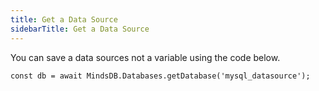 ```yaml
---
title: Get a Data Source
sidebarTitle: Get a Data Source
---
```


You can save a data sources not a variable using the code below.

```
const db = await MindsDB.Databases.getDatabase('mysql_datasource');
```
